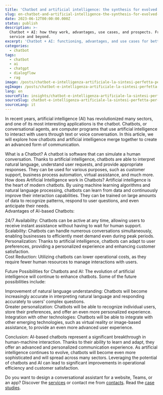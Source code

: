 ```yaml
---
title: 'Chatbot and artificial intelligence: the synthesis for evolved communication'
slug: en-chatbot-and-artificial-intelligence-the-synthesis-for-evolved-communication
date: 2023-06-12T00:00:00.000Z
status: publish
description: >-
  Chatbot + AI: how they work, advantages, use cases, and prospects. From NLP to 24/7 personalization for customer
  service and beyond.
excerpt: 'Chatbot + AI: functioning, advantages, and use cases for better communication.'
categories:
  - chatbot
tags:
  - chatbot
  - ai
  - chatgpt
  - dialogflow
  - rag
image: /posts/chatbot-e-intelligenza-artificiale-la-sintesi-perfetta-per-una-comunicazione-avanzata/card.webp
ogImage: /posts/chatbot-e-intelligenza-artificiale-la-sintesi-perfetta-per-una-comunicazione-avanzata/og.webp
lang: en
sourceFile: insights/chatbot-e-intelligenza-artificiale-la-sintesi-perfetta-per-una-comunicazione-avanzata.mdx
sourceSlug: chatbot-e-intelligenza-artificiale-la-sintesi-perfetta-per-una-comunicazione-avanzata
sourceLang: it
---
```



<BreakoutImage src="/posts/chatbot-e-intelligenza-artificiale-la-sintesi-perfetta-per-una-comunicazione-avanzata/cover.webp" alt="Interfaccia chat con AI integrata" />










In recent years, artificial intelligence (AI) has revolutionized many sectors, and one of its most interesting applications is the chatbot. Chatbots, or conversational agents, are computer programs that use artificial intelligence to interact with users through text or voice conversation. In this article, we will explore how chatbots and artificial intelligence merge together to create an advanced form of communication.





What is a Chatbot? A chatbot is software that can simulate a human conversation. Thanks to artificial intelligence, chatbots are able to interpret natural language, understand user requests, and provide appropriate responses. They can be used for various purposes, such as customer support, business process automation, virtual assistance, and much more.  
How does Artificial Intelligence work in Chatbots? Artificial intelligence is the heart of modern chatbots. By using machine learning algorithms and natural language processing, chatbots can learn from data and continuously improve their interaction capabilities. They can be trained on large amounts of data to recognize patterns, respond to user questions, and even anticipate their needs.  
Advantages of AI-based Chatbots:



24/7 Availability: Chatbots can be active at any time, allowing users to receive instant assistance without having to wait for human support.  
Scalability: Chatbots can handle numerous conversations simultaneously, enabling businesses to efficiently meet demand even during peak periods.  
Personalization: Thanks to artificial intelligence, chatbots can adapt to user preferences, providing a personalized experience and enhancing customer satisfaction.  
Cost Reduction: Utilizing chatbots can lower operational costs, as they require fewer human resources to manage interactions with users.



Future Possibilities for Chatbots and AI: The evolution of artificial intelligence will continue to enhance chatbots. Some of the future possibilities include:



Improvement of natural language understanding: Chatbots will become increasingly accurate in interpreting natural language and responding accurately to users' complex questions.  
Greater personalization: Chatbots will be able to recognize individual users, store their preferences, and offer an even more personalized experience.  
Integration with other technologies: Chatbots will be able to integrate with other emerging technologies, such as virtual reality or image-based assistance, to provide an even more advanced user experience.

Conclusion: AI-based chatbots represent a significant breakthrough in human-machine interaction. Thanks to their ability to learn and adapt, they offer an advanced and personalized communication experience. As artificial intelligence continues to evolve, chatbots will become even more sophisticated and will spread across many sectors. Leveraging the potential of chatbots and AI can lead to significant improvements in operational efficiency and customer satisfaction.

Do you want to design a conversational assistant for a website, Teams, or an app? Discover the [services](/services/) or contact me from [contacts](/contatti/). Read the [case studies](/case-studies/).